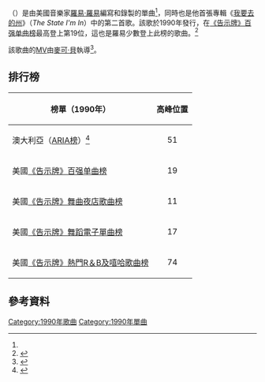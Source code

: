 {{noteTA
|G1=Music
}}
{{Infobox song
| name       = 安排坐在豪華圈中
| cover      = Louie Louie - Sittin' in the Lap of Luxury single cover.jpg
| alt        =
| type       = single
| artist     = [[羅易·羅易|羅易·羅易]]
| album      = [[我要去的州|我要去的州]]
| B-side     = Rodeo Clown<ref name="discogs">{{cite web|url=http://www.discogs.com/Louie-Louie-Sittin-In-The-Lap-Of-Luxury/master/203948|title=Louie Louie* - Sittin' In The Lap Of Luxury at Discogs|work=[[Discogs|Discogs]]|accessdate=2014-04-01|archive-date=2020-11-15|archive-url=https://web.archive.org/web/20201115035323/https://www.discogs.com/Louie-Louie-Sittin-In-The-Lap-Of-Luxury/master/203948|dead-url=no}}</ref>
| released   = {{start date|1990}}
| format     = 7"，[[12英寸單曲|12"]]，[[雷射唱片|CD]]，[[盒式錄音帶單曲|盒式錄音帶]]
| recorded   =
| studio     =
| venue      =
| genre      = [[流行搖滾|流行搖滾]]，[[現代節奏藍調|R&B]]，[[新傑克搖擺|新傑克搖擺]]
| length     = {{duration|m=4|s=4}}
| label      = [[史诗唱片|WTG]]
| writer     = 羅易·羅易，萊斯·皮爾斯（Les Pierce）<ref name="allmusic2">{{cite web|url=http://www.allmusic.com/album/the-state-i-m-in-mw0000208071|title=The State I'm In - Louie Louie - Songs, Reviews, Credits, Awards - AllMusic|work=[[AllMusic|AllMusic]]|accessdate=2014-04-01|archive-date=2018-11-10|archive-url=https://web.archive.org/web/20181110120458/https://www.allmusic.com/album/the-state-i-m-in-mw0000208071|dead-url=no}}</ref>
| producer   = 弗蘭基·布魯（Frankie Blue），萊斯·皮爾斯<ref name="discogs2">{{cite web|url=http://www.discogs.com/Louie-Louie-Sittin-In-The-Lap-Of-Luxury/release/1689701|title=Louie Louie* - Sittin' In The Lap Of Luxury (CD) at Discogs|work=Discogs|accessdate=2014-04-01|archive-date=2020-11-15|archive-url=https://web.archive.org/web/20201115035325/https://www.discogs.com/Louie-Louie-Sittin-In-The-Lap-Of-Luxury/release/1689701|dead-url=no}}</ref>
| prev_title = The Girl Who Seduced the World
| prev_year  = 1987
| next_title = I Wanna Get Back with You
| next_year  = 1990
| misc       = 
{{External music video|{{YouTube|iBPkOI2ZmB0|{{单双书号转换|安排坐在豪華圈中}}}}
}}
}}
{{单双书号转换|'''安排坐在豪華圈中'''}}（{{lang-en|"Sittin' in the Lap of Luxury"}}）是由美國音樂家[[羅易·羅易|羅易·羅易]]編寫和錄製的單曲<ref name="allmusic2"/>，同時也是他首張專輯《[[我要去的州|我要去的州]]》（''The State I'm In''）中的第二首歌。該歌於1990年發行，在[[告示牌百强单曲榜|《告示牌》百强单曲榜]]最高登上第19位，這也是羅易少數登上此榜的歌曲。<ref name="allmusic">{{cite web|url=http://www.allmusic.com/artist/louie-louie-mn0000273148/awards|title=Louie Louie - Awards - AllMusic|work=AllMusic|accessdate=2014-03-29|archive-date=2020-11-15|archive-url=https://web.archive.org/web/20201115035344/https://www.allmusic.com/search/artists/louie+louie|dead-url=no}}</ref>

該歌曲的[[音樂錄影帶|MV]]由[[麥可·貝|麥可·貝]]執導<ref name="IMVDb">{{cite web|url=https://imvdb.com/n/michael-bay|title=Michael Bay - Videography|work=IMVDb|accessdate=2020-11-01|archive-url=https://web.archive.org/web/20200809022538/https://imvdb.com/n/michael-bay|archive-date=2020-08-09|dead-url=no}}</ref>。

== 排行榜 ==
{|Class = "wikitable sortable"
|-
! scope="col"| 榜單（1990年）
! scope="col"| 高峰位置
|-
|澳大利亞（[[澳大利亚唱片业协会榜|ARIA榜]]）<ref>{{cite book|last=Ryan|first=Gavin|title=Australia's Music Charts 1988–2010|year=2011|publisher=Moonlight Publishing|location=Mt. Martha, VIC, Australia|edition=pdf}}</ref>
|align=center|51
|-
|美國[[告示牌百强单曲榜|《告示牌》百强单曲榜]]
|align=center|19
|-
|美國[[舞曲夜店歌曲榜|《告示牌》舞曲夜店歌曲榜]]
|align=center|11
|-
|美國[[舞蹈電子單曲榜|《告示牌》舞蹈電子單曲榜]]
|align=center|17
|-
|美國[[熱門R＆B及嘻哈歌曲|《告示牌》熱門R＆B及嘻哈歌曲榜]]
|align=center|74
|}

== 參考資料 ==
{{Reflist|30em}}

{{DEFAULTSORT:Sittin' in the Lap of Luxury}}
[[Category:1990年歌曲|Category:1990年歌曲]]
[[Category:1990年單曲|Category:1990年單曲]]